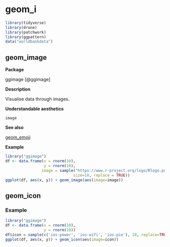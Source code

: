# geom_i  {#sec-i}

```r
library(tidyverse)
library(drone)
library(patchwork)
library(ggpattern)
data("worldbankdata")
```

## geom_image {#image}


**Package**

ggimage [@ggimage]

**Description**

Visualise data through images.

**Understandable aesthetics**

`image`


**See also**

[geom_emoji](#emoji)

**Example**

```r
library("ggimage")
df <- data.frame(x = rnorm(10),
                 y = rnorm(10),
                image = sample("https://www.r-project.org/logo/Rlogo.png",
                              size=10, replace = TRUE))
ggplot(df, aes(x, y)) + geom_image(aes(image=image))
```


## geom_icon {#icon}

### Example

```r
library("ggimage")
df <- data.frame(x = rnorm(10),
                 y = rnorm(10))
df$icon = sample(c('ios-power', 'ios-wifi', 'ios-pie'), 10, replace=TRUE)
ggplot(df, aes(x, y)) + geom_icon(aes(image=icon))
```

